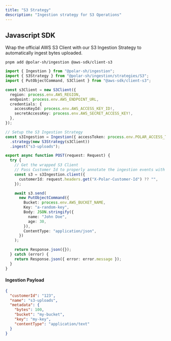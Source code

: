 ```yaml
---
title: "S3 Strategy"
description: "Ingestion strategy for S3 Operations"
---
```


## Javascript SDK

Wrap the official AWS S3 Client with our S3 Ingestion Strategy to automatically ingest bytes uploaded.

```
pnpm add @polar-sh/ingestion @aws-sdk/client-s3
```

```typescript
import { Ingestion } from "@polar-sh/ingestion";
import { S3Strategy } from "@polar-sh/ingestion/strategies/S3";
import { PutObjectCommand, S3Client } from "@aws-sdk/client-s3";

const s3Client = new S3Client({
  region: process.env.AWS_REGION,
  endpoint: process.env.AWS_ENDPOINT_URL,
  credentials: {
    accessKeyId: process.env.AWS_ACCESS_KEY_ID!,
    secretAccessKey: process.env.AWS_SECRET_ACCESS_KEY!,
  },
});

// Setup the S3 Ingestion Strategy
const s3Ingestion = Ingestion({ accessToken: process.env.POLAR_ACCESS_TOKEN })
  .strategy(new S3Strategy(s3Client))
  .ingest("s3-uploads");

export async function POST(request: Request) {
  try {
    // Get the wrapped S3 Client
    // Pass Customer Id to properly annotate the ingestion events with a specific customer
    const s3 = s3Ingestion.client({
      customerId: request.headers.get("X-Polar-Customer-Id") ?? "",
    });

    await s3.send(
      new PutObjectCommand({
        Bucket: process.env.AWS_BUCKET_NAME,
        Key: "a-random-key",
        Body: JSON.stringify({
          name: "John Doe",
          age: 30,
        }),
        ContentType: "application/json",
      })
    );

    return Response.json({});
  } catch (error) {
    return Response.json({ error: error.message });
  }
}
```

#### Ingestion Payload

```json
{
  "customerId": "123",
  "name": "s3-uploads",
  "metadata": {
    "bytes": 100,
    "bucket": "my-bucket",
    "key": "my-key",
    "contentType": "application/text"
  }
}
```
